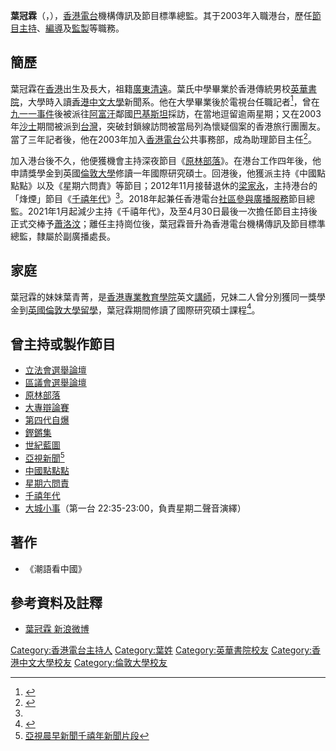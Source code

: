 {{不是|賴冠霖|季冠霖}}
'''葉冠霖'''（{{lang-en|'''Jonathan Yip'''}}，{{bd|1978年|11月25日}}），[[香港電台|香港電台]]機構傳訊及節目標準總監。其于2003年入職港台，歷任[[節目主持|節目主持]]、[[編導|編導]]及[[監製|監製]]等職務。

==簡歷==
葉冠霖在[[香港|香港]]出生及長大，祖籍[[广东省|廣東]][[清远市|清遠]]。葉氏中學畢業於香港傳統男校[[英華書院|英華書院]]，大學時入讀[[香港中文大學|香港中文大學]]新聞系。他在大學畢業後於電視台任職記者<ref>{{cite news|title=國際視野下的本地事 葉冠霖為聽眾開發新角度|url=http://www.iso.cuhk.edu.hk/chinese/publications/CUHKUPDates/article.aspx?articleid=2654|newspaper=CUHKUPDates|date=2020-05}}</ref>，曾在[[九一一事件|九一一事件]]後被派往[[阿富汗|阿富汗]]鄰國[[巴基斯坦|巴基斯坦]]採訪，在當地逗留逾兩星期；又在2003年[[沙士|沙士]]期間被派到[[臺灣|台灣]]，突破封鎖線訪問被當局列為懷疑個案的香港旅行團團友。當了三年記者後，他在2003年加入[[香港電台|香港電台]]公共事務部，成為助理節目主任<ref name="信報0129">{{cite news|title=最年輕「峰煙」主持葉冠霖 不做高牆，也不做雞蛋|url=http://www2.hkej.com/dailynews/headline/article/656863/%E6%9C%80%E5%B9%B4%E8%BC%95%E3%80%8C%E5%B3%B0%E7%85%99%E3%80%8D%E4%B8%BB%E6%8C%81%E8%91%89%E5%86%A0%E9%9C%96|agency=信報財經新聞|date=2013-01-29}}</ref>。

加入港台後不久，他便獲機會主持深夜節目《[[原林部落|原林部落]]》。在港台工作四年後，他申請獎學金到英國[[倫敦大學|倫敦大學]]修讀一年國際研究碩士。回港後，他獲派主持《中國點點點》以及《星期六問責》等節目；2012年11月接替退休的[[梁家永|梁家永]]，主持港台的「烽煙」節目《[[千禧年代_(電台節目)|千禧年代]]》<ref name="信報0129"/>。2018年起兼任香港電台[[社區參與廣播服務|社區參與廣播服務]]節目總監。2021年1月起減少主持《千禧年代》，及至4月30日最後一次擔任節目主持後正式交棒予[[蕭洛汶|蕭洛汶]]；離任主持崗位後，葉冠霖晉升為香港電台機構傳訊及節目標準總監，隸屬於副廣播處長。

==家庭==
葉冠霖的妹妹葉青菁，是[[香港專業教育學院|香港專業教育學院]]英文[[講師|講師]]，兄妹二人曾分別獲同一獎學金到[[英國|英國]][[倫敦大學|倫敦大學]][[留學|留學]]，葉冠霖期間修讀了國際研究碩士課程<ref>{{cite news|title=兄妹負笈英倫 進修兼擴眼界|url=http://edu.sina.com.hk/news/12/4/1/44675/1.html|newspaper=星島日報|date=2009-10-21|deadurl=yes|archiveurl=https://web.archive.org/web/20130626213918/http://edu.sina.com.hk/news/12/4/1/44675/1.html|archivedate=2013-06-26}}</ref>。

==曾主持或製作節目==
* [[立法會選舉論壇|立法會選舉論壇]]
* [[區議會選舉論壇|區議會選舉論壇]]
* [[原林部落|原林部落]]
* [[大專辯論賽|大專辯論賽]]
* [[第四代自爆|第四代自爆]]
* [[鏗鏘集|鏗鏘集]]
* [[世紀藍圖|世紀藍圖]]
* [[亞視新聞|亞視新聞]]<ref>[http://www.youtube.com/watch?v=8I7llZmI9N0 亞視晨早新聞千禧年新聞片段]</ref>
* [[中國點點點|中國點點點]]
* [[星期六問責|星期六問責]]
* [[千禧年代|千禧年代]]
* [[大城小事_(電台節目)|大城小事]]（第一台 22:35-23:00，負責星期二聲音演繹）

==著作==
*《潮語看中國》

== 參考資料及註釋 ==
{{reflist}}
*[http://www.weibo.com/yipkoonlam 葉冠霖 新浪微博]

{{香港電台唱片騎師}}
{{DEFAULTSORT:Yip葉}}
[[Category:香港電台主持人|Category:香港電台主持人]]
[[Category:葉姓|Category:葉姓]]
[[Category:英華書院校友|Category:英華書院校友]]
[[Category:香港中文大學校友|Category:香港中文大學校友]]
[[Category:倫敦大學校友|Category:倫敦大學校友]]
